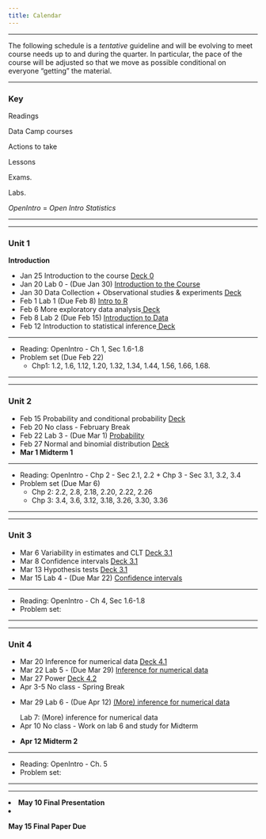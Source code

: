 ```yaml
---
title: Calendar
---
```


***

<i class="fa fa-warning"></i> The following schedule is a *tentative* guideline and will be evolving to meet course needs up to and during the quarter.
In particular, the pace of the course will be adjusted so that we move as possible conditional on everyone "getting" the material.

***

### Key

<i class="fa fa-book"></i> Readings

<i class="fa fa-code"></i> Data Camp courses

<i class="fa fa-gears"></i> Actions to take

<i class="fa fa-bar-chart"></i> Lessons

<i class="fa fa-puzzle-piece"></i> Exams.

<i class="fa fa-flask"></i> Labs.

*OpenIntro* = *Open Intro Statistics*

***
***
### Unit 1

**Introduction**


<ul class="fa-ul">
<li><i class="fa-li fa fa-bar-chart"></i>    Jan 25 Introduction to the course <a target="_blank" href="./Slides/00_intro/topic0.pdf">Deck 0</a>
<li><i class="fa-li fa fa-flask"></i>        Jan 20 Lab 0 - (Due Jan 30) <a target="_blank" href=./Labs/lab0/lab0.html>Introduction to the Course</a>
<li><i class="fa-li fa fa-bar-chart"></i>    Jan 30 Data Collection + Observational studies & experiments <a target="_blank" href="./Slides/01_unit1/deck1/deck-1-1.pdf"> Deck</a>
<li><i class="fa-li fa fa-flask"></i>        Feb 1  Lab 1 (Due Feb 8) <a href=./Labs/lab1/intro_to_r.html>Intro to R</a>
<li><i class="fa-li fa fa-bar-chart"></i>    Feb 6  More exploratory data analysis<a target="_blank" href="./Slides/01_unit1/u1_deck3/u1_deck3.pdf"> Deck</a>
<li><i class="fa-li fa fa-flask"></i>        Feb 8  Lab 2 (Due Feb 15) <a target="_blank" href=./Labs/lab2/introduction_to_data.html> Introduction to Data</a>
<li><i class="fa-li fa fa-bar-chart"></i>    Feb 12 Introduction to statistical inference<a target="_blank" href="./Slides/01_unit1/u1_deck4/u1_deck4.pdf"> Deck </a>
</ul>
***
<ul class="fa-ul">
<li><i class="fa-li fa fa-book"></i> Reading:  OpenIntro -  Ch 1, Sec 1.6-1.8</a>
<li><i class="fa-li fa fa-gears"></i> Problem set (Due Feb 22)
  <ul>
  <li> Chp1:  1.2, 1.6, 1.12, 1.20, 1.32, 1.34, 1.44, 1.56, 1.66, 1.68.  </a>
  </ul>
</ul>
***
***

###  Unit 2

<ul class="fa-ul">
<li><i class="fa-li fa fa-bar-chart"></i>    Feb 15 	Probability and conditional probability <a target="_blank" href="./Slides/02_unit2/deck1/u2_deck1.pdf"> Deck</a>
<li><i class="fa-li fa fa-bar-chart"></i>    Feb 20  	No class - February Break </a>
<li><i class="fa-li fa fa-flask"></i>        Feb 22   Lab 3 - (Due Mar 1) <a target="_blank" href=./Labs/lab0/lab0.html>Probability</a>
<li><i class="fa-li fa fa-bar-chart"></i>    Feb 27  	Normal and binomial distribution <a target="_blank" href="./Slides/02_unit2/deck3/u2_deck3.pdf"> Deck</a>
<li><i class="fa-li fa fa-puzzle-piece"></i> **Mar 1  Midterm 1** </a>
</ul>


***

<ul class="fa-ul">
<li><i class="fa-li fa fa-book"></i> Reading:  OpenIntro - Chp 2 - Sec 2.1, 2.2 + Chp 3 - Sec 3.1, 3.2, 3.4</a>
<li><i class="fa-li fa fa-gears"></i> Problem set (Due Mar 6)
  <ul> 
  <li> Chp 2: 2.2, 2.8, 2.18, 2.20, 2.22, 2.26
  <li> Chp 3: 3.4, 3.6, 3.12, 3.18, 3.26, 3.30, 3.36 </a>
  </ul>
</ul>
***
***



### Unit 3

<ul class="fa-ul">
<li><i class="fa-li fa fa-bar-chart"></i>    Mar 6 	Variability in estimates and CLT  <a target="_blank" href="./Slides/unit3/deck-1-2.pdf"> Deck 3.1</a>
<li><i class="fa-li fa fa-bar-chart"></i>    Mar 8 	Confidence intervals  <a target="_blank" href="./Slides/unit3/deck-1-2.pdf"> Deck 3.1</a>
<li><i class="fa-li fa fa-bar-chart"></i>    Mar 13 	 Hypothesis tests  <a target="_blank" href="./Slides/unit3/deck-1-2.pdf"> Deck 3.1</a>
<li><i class="fa-li fa fa-flask"></i>        Mar 15  Lab 4 - (Due Mar 22) <a target="_blank" href=./Labs/lab0/lab0.html>Confidence intervals</a>
</ul>


***

<ul class="fa-ul">
<li><i class="fa-li fa fa-book"></i> Reading:  OpenIntro -  Ch 4, Sec 1.6-1.8</a>
<li><i class="fa-li fa fa-gears"></i> Problem set:   
</ul>
***
***

### Unit 4

<ul class="fa-ul">
<li><i class="fa-li fa fa-bar-chart"></i>    Mar 20  Inference for numerical data  <a target="_blank" href="./Slides/unit4/deck-1-2.pdf"> Deck 4.1</a>
<li><i class="fa-li fa fa-flask"></i>        Mar 22  Lab 5 - (Due Mar 29) <a target="_blank" href=./Labs/lab0/lab0.html>Inference for numerical data</a>
<li><i class="fa-li fa fa-bar-chart"></i>    Mar 27  Power  <a target="_blank" href="./Slides/unit4/deck-1-2.pdf"> Deck 4.2</a>
<li><i class="fa-li fa fa-bar-chart"></i>    Apr 3-5 No class - Spring Break 
<li><i class="fa-li fa fa-flask"></i>        Mar 29  Lab 6 - (Due Apr 12) <a target="_blank" href=./Labs/lab0/lab0.html>(More) inference for numerical data</a>

Lab 7: (More) inference for numerical data
<li><i class="fa-li fa fa-bar-chart"></i>    Apr 10 No class - Work on lab 6 and study for Midterm  
<li><i class="fa-li fa fa-puzzle-piece"></i> **Apr 12  Midterm 2** </a>


</ul>


***

<ul class="fa-ul">
<li><i class="fa-li fa fa-book"></i> Reading:  OpenIntro -  Ch. 5</a>
<li><i class="fa-li fa fa-gears"></i> Problem set:   </a>
</ul>

***
***

<li><i class="fa-li fa fa-puzzle-piece"></i> **May  10  Final Presentation** </a>
<li><i class="fa-li fa fa-puzzle-piece"></i> **May  15  Final Paper Due** </a>
